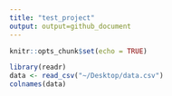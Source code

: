 ```yaml
---
title: "test_project"
output: output=github_document
---
```


```r
knitr::opts_chunk$set(echo = TRUE)
```

```r
library(readr)
data <- read_csv("~/Desktop/data.csv")
colnames(data)
```